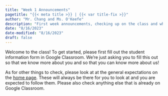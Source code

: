 ```yaml
---
title: "Week 1 Announcements"
pagetitle: "{{< meta title >}} | {{< var title-fix >}}"
author: "Mr. Chang and Ms. O'Keefe"
description: "First week announcements, checking up on the class and what to expect."
date: "8/16/2023"
date-modified: "8/16/2023"
draft: false
---
```


Welcome to the class! To get started, please first fill out the student information form in Google Classroom. We're just asking you to fill this out so that we know more about you and so that you can know more about us!

As for other things to check, please look at at the general expectations on the [home page](https://bjc.jacketcs.net/). These will always be there for you to look at and you are expected to follow them. Please also check anything else that is already on Google Classroom.